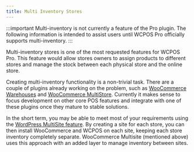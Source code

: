```yaml
---
title: Multi Inventory Stores
---
```


:::important
Multi-inventory is not currently a feature of the Pro plugin.
The following information is intended to assist users until WCPOS Pro officially supports multi-inventory.
:::

Multi-inventory stores is one of the most requested features for WCPOS Pro.
This feature would allow stores owners to assign products to different stores and manage the stock between each physical store and the online store.

Creating multi-inventory functionality is a non-trivial task.
There are a couple of plugins already working on the problem, such as [WooCommerce Warehouses](https://codecanyon.net/item/woocommerce-warehouses/13087646) and [WooCommerce MultiStore](http://woomultistore.com/).
Currently it makes sense to focus development on other core POS features and integrate with one of these plugins once they mature to stable solutions.

In the short term, you may be able to meet most of your requirements using the [WordPress MultiSite feature](https://codex.wordpress.org/Create_A_Network).
By creating a site for each store, you can then install WooCommerce and WCPOS on each site, keeping each store inventory completely separate.
WooCommerce Multisite (mentioned above) uses this approach with an added layer to manage inventory between sites.
